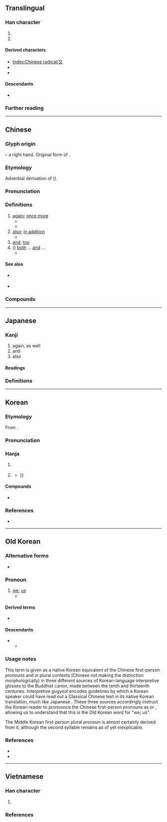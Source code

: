 {{also|ヌ|ﾇ|ㄡ|攵|文|𠬠}}
{{character info}}
{{character info|⼜}}
==Translingual==
{{stroke order|strokes=2}}
{{stroke order|type=animate}}

===Han character===
{{Han char|rn=29|rad=又|as=00|sn=2|four=17400,77400|canj=NK|ids=⿻㇇乀}}

# {{mul-kangxi radical-def}}
# {{mul-shuowen radical-def|76}}

====Derived characters====
* [[Index:Chinese radical/又]]
* {{l|mul|[[叉]], [[仅]], [[叹]], [[𪢲]], [[奴]], [[𢎤]], [[𭠎]], [[汉]], [[𨸕]], [[𪱙]], [[权]], [[𤕭]], [[𪻍]], [[𤰖]], [[𥃫]], [[𥝐]], [[𣦼]], [[𥸩]], [[臤]], [[𮕧]], [[𧺉]], [[𬩴]], [[𮮃]], [[𨥁]], [[𩚄]], [[馭]]([[驭]]), [[𬴲]], [[𩵎]], [[𪎳]]}} <!-- Characters not found in [[Index:Chinese radical/又]] -->
* {{l|mul|[[殳]], [[𪠲]], [[㝊]], [[㞋]], [[𭙎]], [[𤆌]], [[𦫿]], [[𤴨]], [[𤼦]], [[𥤦]], [[𧆛]], [[隻]], [[𥆣]], [[𤔪]], [[𪗅]], [[雙]]}} <!-- Characters not found in [[Index:Chinese radical/又]] -->

====Descendants====
* {{l|cmn|ㄡ}} {{q|[[Zhuyin]] letter}}

===Further reading===
{{Han ref|kx=0164.430|dkj=03115|dj=0374.140|hdz=10390.010|uh=53C8}}

----

==Chinese==
{{zh-forms}}

===Glyph origin===
{{Han etym}}
{{liushu|p}} – a right hand. Original form of {{och-l|右|right}}.

===Etymology===
Adverbial derivation of {{och-l|有|to have; there is}} ({{zh-ref|Schuessler, 2007}}).

===Pronunciation===
{{zh-pron
|m=yòu
|dg=ю3
|c=jau6
|h=pfs=yu
|md=êu
|mn=iū
|mn-t=iu7/iu6
|w=3hhieu
|mc=y
|oc=y
|ma=y
|cat=con,adv
}}

===Definitions===
{{zh-hanzi}}

# [[again]]; [[once more]]
#* {{zh-x|又 下雨 了！|It's raining '''again'''!}}
#* {{zh-x|想 了 又 想|to think and think; to deeply think about}}
# [[also]]; [[in addition]]
#* {{zh-x|神 就 造 出 大 魚 和 水 中 所 滋生 各樣 有 生命 的 動物，各 從 其 類。又 造 出 各樣 飛鳥，各 從 其 類。神 看 著[着]{zhuó} 是 好{hǎo} 的。|And God created great whales, and every living creature that moveth, which the waters brought forth abundantly, after their kind, and every winged fowl after his kind: and God saw that it was good.|ref=[http://wordproject.org/multi/bi_en_cn_py.htm Genesis 1:21]}}
# [[and]]; [[too]]
# ({{lang|zh|又……又……}}) [[both]] ... [[and]] ...
#* {{zh-x|我 又 餓 又 渴。|I am hungry and thirsty.}}

====See also====
* {{sense|again}} {{zh-l|再}}
* {{q|Min Dong}} {{zh-l|復|bô}}

===Compounds===
{{zh-der|又好笑，又好氣|可又來|又是|又作馮婦|又說又笑|卻又|又要|又氣又急|又及|又驚又喜|又名|又當別論|又弱一個|又讀|又早|又急又氣|欲言又止|玄之又玄|日新又新|一又|三又|又且|又作別論|又生一秦|又紅又專|又道是|復又|損之又損|賠了夫人又折兵|少之又少|又試|又閣}}

{{zh-cat|Beginning}}

----

==Japanese==

===Kanji===
{{ja-kanji|grade=7|rs=又00}}

# again, as well
# and
# also

====Readings====
{{ja-readings
|goon=う
|kanon=ゆう<いう
|kun=また-
}}

===Definitions===
{{ja-kanjitab|また|yomi=k}}
{{ja-see|また}}

----

==Korean==

===Etymology===
From {{der|ko|ltc|-}} {{ltc-l|又}}.

{{collapse|
* {{hanja-dongguk|ᅌᅮᇢ〮|ngwúw}}
* {{hanja-sinjeung|우|wu}}
|Historical readings
|bg=#FFFFFF}}

===Pronunciation===
{{ko-hanja-pron|우|uː|alt=y}}

===Hanja===
{{ko-hanja-search}}
{{ko-hanja|또|우}}

# {{lb|ko|literary}} {{hanja form of|우|[[again]]}}
# {{lb|ko|literary}} {{hanja form of|우|[[and]]; [[also]]}}
#* {{quote-book|ko|year=1919|title={{w2|ko|s:3·1독립선언서#원문|기미 독립 선언서(己未獨立宣言書)}}|trans-title={{w2|en|s:Proclamation of Korean Independence|Proclamation of Korean Independence}}|text={{ruby|[[[不自然]]](부자연)}} '''{{ruby|[又](우)}}''' {{ruby|[[[不合理]]](불합리)}}[[하다|한]] {{ruby|[[[錯誤]][[狀態]]](착오상태)}}[[를]] {{ruby|[[[改善]][[匡正]]](개선광정)}}[[하다|하야]] {{ruby|[[[自然]]](자연)}} '''{{ruby|[又](우)}}''' {{ruby|[[[合理]]](합리)}}[[하다|한]] {{ruby|[[[正經]][[大原]]](정경대원)}}[[으로]] {{ruby|[[[歸還]]](귀환)}}[[케]] [[하다|함]][[이다|이로다]].|tr=bujayeon '''u''' bulhamnihan chagosangtaereul gaeseon-gwangjeonghaya jayeon '''u''' hamnihan jeonggyeongdaewoneuro gwihwanke hamiroda.|t=It is to restore our natural '''and''' rational foundation by rectifying the unnatural '''and''' irrational ambition {{...}}}}

====Compounds====
{{der-top3|Compounds}}
* {{ko-l|우황|又況}}
{{der-bottom}}

===References===
* {{R:hanjadoc|1039}}

----

==Old Korean==

===Alternative forms===
* {{m|oko|于|tr=*wu}}

===Pronoun===
{{head|oko|pronoun|tr=*wu}}

# [[we]], [[us]]
#* {{quote-book|oko|year=c. 1170|title=Interpretive ''{{w|gugyeol}}'' glosses to the ''{{w|Avatamsaka Sutra}}''|text=[我]<sup>'''又'''[[矣]]</sup>身<sup>[[隱]]</sup>薄祐<sup>[[乎]][[良]]</sup>|tr=*'''wu'''-uy MWOM-un PAK.WU-hoy-a|t='''our''' bodies being poor in fortune|footer=(N.B. Gugyeol glyphs are given in non-abbreviated forms. Bracketed terms were ignored when read.)}}

====Derived terms====
* {{l|oko|吾里|tr=*WUli}}

====Descendants====
* {{desc|okm|우리|tr=wuli|t=we; us}}
** {{desc|ko|우리|t=we; us}}

===Usage notes===
This term is given as a native Korean equivalent of the Chinese first-person pronouns {{m|zh|我}} and {{m|zh|吾}} in plural contexts (Chinese not making the distinction morphologically) in three different sources of Korean-language interpretive ''{{w|gugyeol}}'' glosses to the Buddhist canon, made between the tenth and thirteenth centuries. Interpretive ''gugyeol'' encodes guidelines by which a Korean speaker could have read out a Classical Chinese text in its native Korean translation, much like Japanese {{w|kanbun}}. These three sources accordingly instruct the Korean reader to pronounce the Chinese first-person pronouns as {{m|oko|又}} or {{m|oko|于}}, allowing us to understand that this is the Old Korean word for "we; us".

The Middle Korean first-person plural pronoun {{m|okm|우리|tr=wuli|t=we; us}} is almost certainly derived from it, although the second syllable remains as of yet inexplicable.

===References===

* {{cite-book|author={{lang|ko|황선엽}} (Hwang Seon-yeop), {{lang|ko|이전경}} (Yi Jeon-gyeong), {{lang|ko|하귀녀}} (Ha Gwi-nyeo), {{lang|ko|이용}} (Yi Yong), {{lang|ko|박진호}} (Park Jin-ho), {{lang|ko|김성주}} (Kim Seong-ju), {{lang|ko|장경준}} (Jang Gyeong-jun), {{lang|ko|서민욱}} (Seo Min-uk), {{lang|ko|이지영}} (Yi Ji-yeong), {{lang|ko|서형국}} (Seo Hyeong-guk).|title={{lang|ko|석독구결사전/釋讀口訣辭典}}|trans-title=Dictionary of interpretive ''gugyeol''|publisher=Bakmunsa|year=2009|isbn=978-89-94024-04-2}}
* {{cite-journal|author=이병기 (Yi Byeong-gi)|title=Gugyeol jaryo-ui eohwi|script-title=ko:구결자료의 어휘|trans-title=Vocabulary in the ''gugyeol'' sources|journal=Gugyeol Yeon'gu|year=2014|volume=33|pages=23–61}}

----

==Vietnamese==

===Han character===
{{vi-readings|rs=又00
|hanviet=hựu-gdhn;bonet;genibrel
|phienthiet=
|nom=hựu-btcn, lại-gdhn
}}

# {{han tu form of|hựu|[[again]]; [[once more]]}}

===References===
<references/>

[[Category:CJKV radicals| ]]